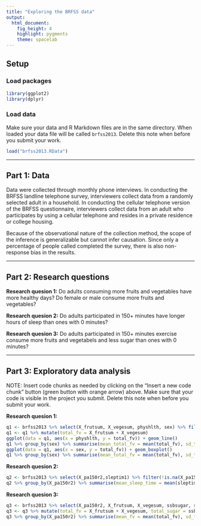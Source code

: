 ```yaml
---
title: "Exploring the BRFSS data"
output: 
  html_document: 
    fig_height: 4
    highlight: pygments
    theme: spacelab
---
```


## Setup

### Load packages

```r
library(ggplot2)
library(dplyr)
```

### Load data

Make sure your data and R Markdown files are in the same directory. When loaded
your data file will be called `brfss2013`. Delete this note when before you submit 
your work. 

```r
load("brfss2013.RData")
```



* * *

## Part 1: Data
Data were collected through monthly phone interviews. In conducting the BRFSS landline telephone survey, interviewers collect data from a randomly selected adult in a household. In conducting the cellular telephone version of the BRFSS questionnaire, interviewers collect data from an adult who participates by using a cellular telephone and resides in a private residence or college housing.

Because of the observational nature of the collection method, the scope of the inference is generalizable but cannot infer causation. Since only a percentage of people called completed the survey, there is also non-response bias in the results.

* * *

## Part 2: Research questions

**Research quesion 1:**
Do adults consuming more fruits and vegetables have more healthy days? Do female or male consume more fruits and vegetables?

**Research quesion 2:**
Do adults participated in 150+ minutes have longer hours of sleep than ones with 0 minutes?


**Research quesion 3:**
Do adults participated in 150+ minutes exercise consume more fruits and vegetabels and less sugar than ones with 0 minutes?

* * *

## Part 3: Exploratory data analysis

NOTE: Insert code chunks as needed by clicking on the "Insert a new code chunk" 
button (green button with orange arrow) above. Make sure that your code is visible
in the project you submit. Delete this note when before you submit your work.

**Research quesion 1:**

```r
q1 <- brfss2013 %>% select(X_frutsum, X_vegesum, physhlth, sex) %>% filter(!is.na(X_frutsum), !is.na(X_vegesum), !is.na(physhlth), (sex == "Male" | sex == "Female"))
q1 <- q1 %>% mutate(total_fv = X_frutsum + X_vegesum)
ggplot(data = q1, aes(x = physhlth, y = total_fv)) + geom_line()
q1 %>% group_by(sex) %>% summarise(mean_total_fv = mean(total_fv), sd_total_fv = sd(total_fv))
ggplot(data = q1, aes(x = sex, y = total_fv)) + geom_boxplot()
q1 %>% group_by(sex) %>% summarise(mean_total_fv = mean(total_fv), sd_total_fv = sd(total_fv), mean_hthdays = mean(physhlth), sd_hthdays = sd(physhlth))

```



**Research quesion 2:**

```r
q2 <- brfss2013 %>% select(X_pa150r2,sleptim1) %>% filter(!is.na(X_pa150r2), !is.na(sleptim1))
q2 %>% group_by(X_pa150r2) %>% summarise(mean_sleep_time = mean(sleptim1), sd = sd(sleptim1))

```



**Research quesion 3:**

```r
q3 <- brfss2013 %>% select(X_pa150r2, X_frutsum, X_vegesum, ssbsugar, ssbfrut2) %>%  filter(!is.na(X_pa150r2), !is.na(X_frutsum), !is.na(X_vegesum), !is.na(ssbsugar), !is.na(ssbfrut2))
q3 <- q3 %>% mutate(total_fv = X_frutsum + X_vegesum, total_sugar = ssbsugar + ssbfrut2)
q3 %>% group_by(X_pa150r2) %>% summarise(mean_fv = mean(total_fv), sd_fv = sd(total_fv), mean_sugar = mean(total_sugar), sd_sugar = sd(total_sugar))
```

